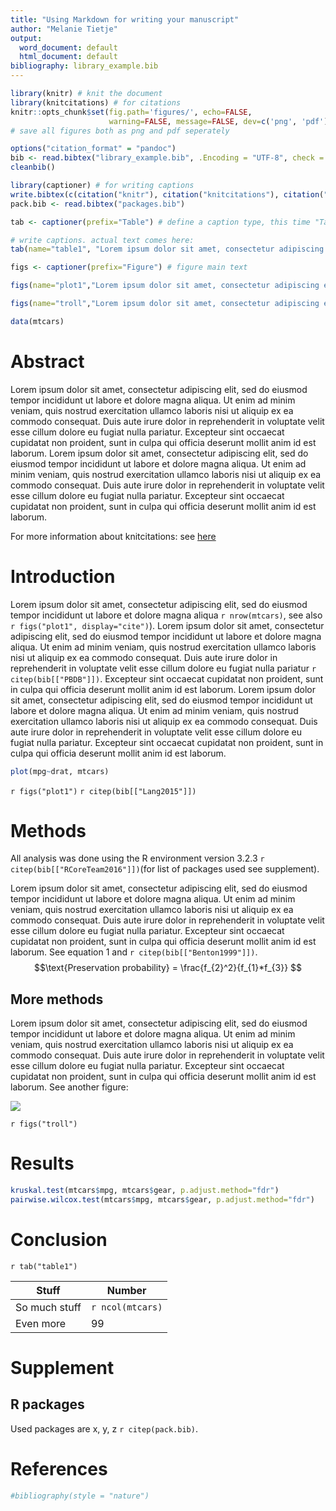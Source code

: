 ```yaml
---
title: "Using Markdown for writing your manuscript"
author: "Melanie Tietje"
output:
  word_document: default
  html_document: default
bibliography: library_example.bib
---
```

<!---
csl: ecology.csl
This includes some csl style... some journals offer this 
-->

<!-- You can actually change the settings (justification of text etc) resulting Word file and save it as a template. Watch https://vimeo.com/110804387 by Yihui Xie so see how to do this.
Then add the following in the file setup:
output:
  word_document:
    reference_docx: your_template.docx
  html_document: default
  
-->  


```r
library(knitr) # knit the document
library(knitcitations) # for citations
knitr::opts_chunk$set(fig.path='figures/', echo=FALSE,
                      warning=FALSE, message=FALSE, dev=c('png', 'pdf'))
# save all figures both as png and pdf seperately

options("citation_format" = "pandoc")
bib <- read.bibtex("library_example.bib", .Encoding = "UTF-8", check = FALSE)
cleanbib()
```


```r
library(captioner) # for writing captions
write.bibtex(c(citation("knitr"), citation("knitcitations"), citation("captioner")) , file="packages.bib")
pack.bib <- read.bibtex("packages.bib")
```

```r
tab <- captioner(prefix="Table") # define a caption type, this time "Table"

# write captions. actual text comes here:
tab(name="table1", "Lorem ipsum dolor sit amet, consectetur adipiscing elit, sed do eiusmod tempor incididunt ut labore et dolore magna aliqua. Ut enim ad minim veniam, quis nostrud exercitation ullamco laboris nisi ut aliquip ex ea commodo consequat. Duis aute irure dolor in reprehenderit in voluptate velit esse cillum dolore eu fugiat nulla pariatur. Excepteur sint occaecat cupidatat non proident, sunt in culpa qui officia deserunt mollit anim id est laborum.")
```


```r
figs <- captioner(prefix="Figure") # figure main text

figs(name="plot1","Lorem ipsum dolor sit amet, consectetur adipiscing elit, sed do eiusmod tempor incididunt ut labore et dolore magna aliqua. Ut enim ad minim veniam, quis nostrud exercitation ullamco laboris nisi ut aliquip ex ea commodo consequat. Duis aute irure dolor in reprehenderit in voluptate velit esse cillum dolore eu fugiat nulla pariatur. Excepteur sint occaecat cupidatat non proident, sunt in culpa qui officia deserunt mollit anim id est laborum.")

figs(name="troll","Lorem ipsum dolor sit amet, consectetur adipiscing elit, sed do eiusmod tempor incididunt ut labore et dolore magna aliqua. Ut enim ad minim veniam, quis nostrud exercitation ullamco laboris nisi ut aliquip ex ea commodo consequat. Duis aute irure dolor in reprehenderit in voluptate velit esse cillum dolore eu fugiat nulla pariatur. Excepteur sint occaecat cupidatat non proident, sunt in culpa qui officia deserunt mollit anim id est laborum.")
```


<!-- THIS IS A COMMENT -->



```r
data(mtcars)

```

# Abstract
Lorem ipsum dolor sit amet, consectetur adipiscing elit, sed do eiusmod tempor incididunt ut labore et dolore magna aliqua. Ut enim ad minim veniam, quis nostrud exercitation ullamco laboris nisi ut aliquip ex ea commodo consequat. Duis aute irure dolor in reprehenderit in voluptate velit esse cillum dolore eu fugiat nulla pariatur. Excepteur sint occaecat cupidatat non proident, sunt in culpa qui officia deserunt mollit anim id est laborum. Lorem ipsum dolor sit amet, consectetur adipiscing elit, sed do eiusmod tempor incididunt ut labore et dolore magna aliqua. Ut enim ad minim veniam, quis nostrud exercitation ullamco laboris nisi ut aliquip ex ea commodo consequat. Duis aute irure dolor in reprehenderit in voluptate velit esse cillum dolore eu fugiat nulla pariatur. Excepteur sint occaecat cupidatat non proident, sunt in culpa qui officia deserunt mollit anim id est laborum.

For more information about knitcitations: see [here](http://www.carlboettiger.info/2012/05/30/knitcitations.html)

# Introduction
<!--  How to use cite figures and references -->
Lorem ipsum dolor sit amet, consectetur adipiscing elit, sed do eiusmod tempor incididunt ut labore et dolore magna aliqua `r nrow(mtcars)`, see also `r figs("plot1", display="cite")`). Lorem ipsum dolor sit amet, consectetur adipiscing elit, sed do eiusmod tempor incididunt ut labore et dolore magna aliqua. Ut enim ad minim veniam, quis nostrud exercitation ullamco laboris nisi ut aliquip ex ea commodo consequat. Duis aute irure dolor in reprehenderit in voluptate velit esse cillum dolore eu fugiat nulla pariatur `r citep(bib[["PBDB"]])`. Excepteur sint occaecat cupidatat non proident, sunt in culpa qui officia deserunt mollit anim id est laborum. Lorem ipsum dolor sit amet, consectetur adipiscing elit, sed do eiusmod tempor incididunt ut labore et dolore magna aliqua. Ut enim ad minim veniam, quis nostrud exercitation ullamco laboris nisi ut aliquip ex ea commodo consequat. Duis aute irure dolor in reprehenderit in voluptate velit esse cillum dolore eu fugiat nulla pariatur. Excepteur sint occaecat cupidatat non proident, sunt in culpa qui officia deserunt mollit anim id est laborum.


```r
plot(mpg~drat, mtcars)
```

`r figs("plot1")` `r citep(bib[["Lang2015"]])`


# Methods
All analysis was done using the R environment version 3.2.3 `r citep(bib[["RCoreTeam2016"]])`(for list of packages used see supplement).

Lorem ipsum dolor sit amet, consectetur adipiscing elit, sed do eiusmod tempor incididunt ut labore et dolore magna aliqua. Ut enim ad minim veniam, quis nostrud exercitation ullamco laboris nisi ut aliquip ex ea commodo consequat. Duis aute irure dolor in reprehenderit in voluptate velit esse cillum dolore eu fugiat nulla pariatur. Excepteur sint occaecat cupidatat non proident, sunt in culpa qui officia deserunt mollit anim id est laborum. See equation 1 and `r citep(bib[["Benton1999"]])`.
$$\text{Preservation probability} = \frac{f_{2}^2}{f_{1}*f_{3}} $$


## More methods
Lorem ipsum dolor sit amet, consectetur adipiscing elit, sed do eiusmod tempor incididunt ut labore et dolore magna aliqua. Ut enim ad minim veniam, quis nostrud exercitation ullamco laboris nisi ut aliquip ex ea commodo consequat. Duis aute irure dolor in reprehenderit in voluptate velit esse cillum dolore eu fugiat nulla pariatur. Excepteur sint occaecat cupidatat non proident, sunt in culpa qui officia deserunt mollit anim id est laborum. See another figure:

<!-- Load figure -->

![](troll.png)

`r figs("troll")`





# Results
```r
kruskal.test(mtcars$mpg, mtcars$gear, p.adjust.method="fdr")
pairwise.wilcox.test(mtcars$mpg, mtcars$gear, p.adjust.method="fdr")
```


# Conclusion

`r tab("table1")`

Stuff            | Number
-----------------| -------------
So much stuff    | `r ncol(mtcars)`
Even more        | 99




# Supplement
## R packages
<!-- citing the bibliography we created in the beginning -->
Used packages are x, y, z `r citep(pack.bib)`.
<!-- THis does not work I dont know why....-->



# References
```r
#bibliography(style = "nature")
```

